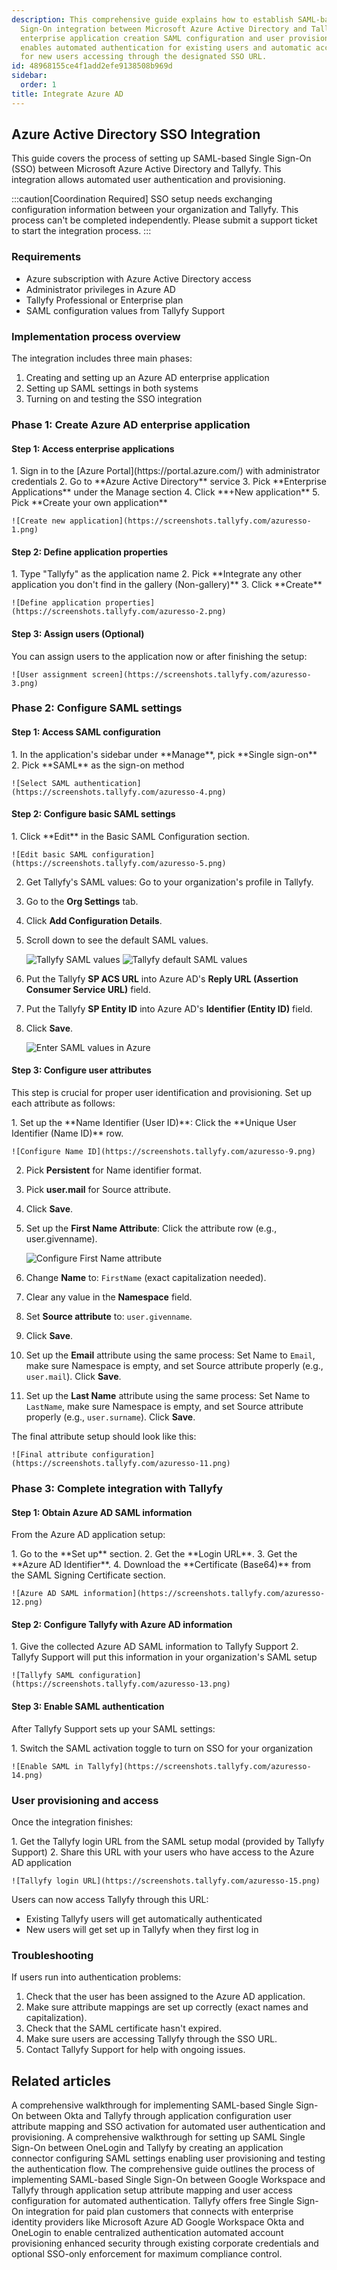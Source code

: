 ```yaml
---
description: This comprehensive guide explains how to establish SAML-based Single
  Sign-On integration between Microsoft Azure Active Directory and Tallyfy through
  enterprise application creation SAML configuration and user provisioning setup that
  enables automated authentication for existing users and automatic account creation
  for new users accessing through the designated SSO URL.
id: 48968155ce4f1add2efe9138508b969d
sidebar:
  order: 1
title: Integrate Azure AD
---
```



## Azure Active Directory SSO Integration

This guide covers the process of setting up SAML-based Single Sign-On (SSO) between Microsoft Azure Active Directory and Tallyfy. This integration allows automated user authentication and provisioning.

:::caution[Coordination Required]
SSO setup needs exchanging configuration information between your organization and Tallyfy. This process can't be completed independently. Please submit a support ticket to start the integration process.
:::

### Requirements

- Azure subscription with Azure Active Directory access
- Administrator privileges in Azure AD
- Tallyfy Professional or Enterprise plan
- SAML configuration values from Tallyfy Support

### Implementation process overview

The integration includes three main phases:
1. Creating and setting up an Azure AD enterprise application
2. Setting up SAML settings in both systems
3. Turning on and testing the SSO integration

### Phase 1: Create Azure AD enterprise application

#### Step 1: Access enterprise applications

<Steps>
1. Sign in to the [Azure Portal](https://portal.azure.com/) with administrator credentials
2. Go to **Azure Active Directory** service
3. Pick **Enterprise Applications** under the Manage section
4. Click **+New application**
5. Pick **Create your own application**

    ![Create new application](https://screenshots.tallyfy.com/azuresso-1.png)
</Steps>

#### Step 2: Define application properties

<Steps>
1. Type "Tallyfy" as the application name
2. Pick **Integrate any other application you don't find in the gallery (Non-gallery)**
3. Click **Create**

    ![Define application properties](https://screenshots.tallyfy.com/azuresso-2.png)
</Steps>

#### Step 3: Assign users (Optional)

You can assign users to the application now or after finishing the setup:

    ![User assignment screen](https://screenshots.tallyfy.com/azuresso-3.png)

### Phase 2: Configure SAML settings

#### Step 1: Access SAML configuration

<Steps>
1. In the application's sidebar under **Manage**, pick **Single sign-on**
2. Pick **SAML** as the sign-on method

    ![Select SAML authentication](https://screenshots.tallyfy.com/azuresso-4.png)
</Steps>

#### Step 2: Configure basic SAML settings

<Steps>
1. Click **Edit** in the Basic SAML Configuration section.

    ![Edit basic SAML configuration](https://screenshots.tallyfy.com/azuresso-5.png)
2. Get Tallyfy's SAML values: Go to your organization's profile in Tallyfy.
3. Go to the **Org Settings** tab.
4. Click **Add Configuration Details**.
5. Scroll down to see the default SAML values.

    ![Tallyfy SAML values](https://screenshots.tallyfy.com/azuresso-7.png)
    ![Tallyfy default SAML values](https://screenshots.tallyfy.com/azuresso-8.png)
6. Put the Tallyfy **SP ACS URL** into Azure AD's **Reply URL (Assertion Consumer Service URL)** field.
7. Put the Tallyfy **SP Entity ID** into Azure AD's **Identifier (Entity ID)** field.
8. Click **Save**.

    ![Enter SAML values in Azure](https://screenshots.tallyfy.com/azuresso-6.png)
</Steps>

#### Step 3: Configure user attributes

This step is crucial for proper user identification and provisioning. Set up each attribute as follows:

<Steps>
1. Set up the **Name Identifier (User ID)**: Click the **Unique User Identifier (Name ID)** row.

    ![Configure Name ID](https://screenshots.tallyfy.com/azuresso-9.png)
2. Pick **Persistent** for Name identifier format.
3. Pick **user.mail** for Source attribute.
4. Click **Save**.
5. Set up the **First Name Attribute**: Click the attribute row (e.g., user.givenname).

    ![Configure First Name attribute](https://screenshots.tallyfy.com/azuresso-10.png)
6. Change **Name** to: `FirstName` (exact capitalization needed).
7. Clear any value in the **Namespace** field.
8. Set **Source attribute** to: `user.givenname`.
9. Click **Save**.
10. Set up the **Email** attribute using the same process: Set Name to `Email`, make sure Namespace is empty, and set Source attribute properly (e.g., `user.mail`). Click **Save**.
11. Set up the **Last Name** attribute using the same process: Set Name to `LastName`, make sure Namespace is empty, and set Source attribute properly (e.g., `user.surname`). Click **Save**.
</Steps>

The final attribute setup should look like this:

    ![Final attribute configuration](https://screenshots.tallyfy.com/azuresso-11.png)

### Phase 3: Complete integration with Tallyfy

#### Step 1: Obtain Azure AD SAML information

From the Azure AD application setup:

<Steps>
1. Go to the **Set up** section.
2. Get the **Login URL**.
3. Get the **Azure AD Identifier**.
4. Download the **Certificate (Base64)** from the SAML Signing Certificate section.

    ![Azure AD SAML information](https://screenshots.tallyfy.com/azuresso-12.png)
</Steps>

#### Step 2: Configure Tallyfy with Azure AD information

<Steps>
1. Give the collected Azure AD SAML information to Tallyfy Support
2. Tallyfy Support will put this information in your organization's SAML setup

    ![Tallyfy SAML configuration](https://screenshots.tallyfy.com/azuresso-13.png)
</Steps>

#### Step 3: Enable SAML authentication

After Tallyfy Support sets up your SAML settings:

<Steps>
1. Switch the SAML activation toggle to turn on SSO for your organization

    ![Enable SAML in Tallyfy](https://screenshots.tallyfy.com/azuresso-14.png)
</Steps>

### User provisioning and access

Once the integration finishes:

<Steps>
1. Get the Tallyfy login URL from the SAML setup modal (provided by Tallyfy Support)
2. Share this URL with your users who have access to the Azure AD application

    ![Tallyfy login URL](https://screenshots.tallyfy.com/azuresso-15.png)
</Steps>

Users can now access Tallyfy through this URL:
- Existing Tallyfy users will get automatically authenticated
- New users will get set up in Tallyfy when they first log in

### Troubleshooting

If users run into authentication problems:
<Steps>
1. Check that the user has been assigned to the Azure AD application.
2. Make sure attribute mappings are set up correctly (exact names and capitalization).
3. Check that the SAML certificate hasn't expired.
4. Make sure users are accessing Tallyfy through the SSO URL.
5. Contact Tallyfy Support for help with ongoing issues.
</Steps>


## Related articles
<CardGrid>
<LinkTitleCard header="<b>Authentication > Integrate Okta</b>" href="/products/pro/integrations/authentication/how-to-integrate-okta-samlsso-with-tallyfy/" > A comprehensive walkthrough for implementing SAML-based Single Sign-On between Okta and Tallyfy through application configuration user attribute mapping and SSO activation for automated user authentication and provisioning. </LinkTitleCard>
<LinkTitleCard header="<b>Authentication > Integrate OneLogin</b>" href="/products/pro/integrations/authentication/how-to-integrate-onelogin-samlsso-with-tallyfy/" > A comprehensive walkthrough for setting up SAML Single Sign-On between OneLogin and Tallyfy by creating an application connector configuring SAML settings enabling user provisioning and testing the authentication flow. </LinkTitleCard>
<LinkTitleCard header="<b>Authentication > Integrate Google Suite</b>" href="/products/pro/integrations/authentication/how-to-integrate-google-suite-samlsso-with-tallyfy/" > The comprehensive guide outlines the process of implementing SAML-based Single Sign-On between Google Workspace and Tallyfy through application setup attribute mapping and user access configuration for automated authentication. </LinkTitleCard>
<LinkTitleCard header="<b>Integrations > Authentication and SSO</b>" href="/products/pro/integrations/authentication/" > Tallyfy offers free Single Sign-On integration for paid plan customers that connects with enterprise identity providers like Microsoft Azure AD Google Workspace Okta and OneLogin to enable centralized authentication automated account provisioning enhanced security through existing corporate credentials and optional SSO-only enforcement for maximum compliance control. </LinkTitleCard>
</CardGrid>